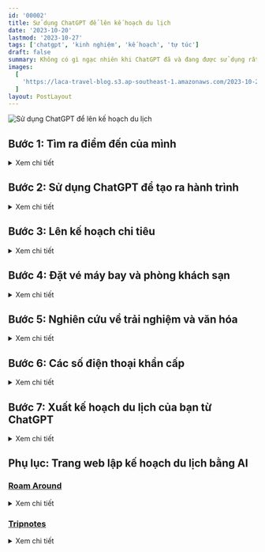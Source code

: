 ```yaml
---
id: '00002'
title: Sử dụng ChatGPT để lên kế hoạch du lịch
date: '2023-10-20'
lastmod: '2023-10-27'
tags: ['chatgpt', 'kinh nghiệm', 'kế hoạch', 'tự túc']
draft: false
summary: Không có gì ngạc nhiên khi ChatGPT đã và đang được sử dụng rất nhiều. Bạn có biết, ChatGPT cũng có thể dùng để lên kế hoạch cho chuyến đi? Để giúp bạn thực hiện chính xác điều đó, mình đã biên soạn hướng dẫn này để yêu cầu ChatGPT trợ giúp lập kế hoạch du lịch.
images:
  [
    'https://laca-travel-blog.s3.ap-southeast-1.amazonaws.com/2023-10-20-su-dung-chatgpt-de-len-ke-hoach-du-lich/len-ke-hoach-du-lich-chatgpt-cover.jpg',
  ]
layout: PostLayout
---
```


![Sử dụng ChatGPT để lên kế hoạch du lịch](https://laca-travel-blog.s3.ap-southeast-1.amazonaws.com/2023-10-20-su-dung-chatgpt-de-len-ke-hoach-du-lich/len-ke-hoach-du-lich-chatgpt-cover.jpg)

<TOCInline toc={props.toc} asDisclosure toHeading={3} />

## Bước 1: Tìm ra điểm đến của mình

<details>
<summary>Xem chi tiết</summary>

Đôi khi chúng ta muốn đi du lịch để thoát khỏi không khí thành phố ngột ngạt, muốn thưởng cho mình một kỳ nghỉ sau một khoảng thời gian làm việc vất vả, hay đơn giản chỉ muốn đi với ai đó... Có cả tỉ lí do. Và trong nhiều trường hợp không biết phải đi đâu. Rất may, nếu bạn rơi vào hoàn cảnh này, ChatGPT cũng có thể giúp tìm ra nơi lý tưởng cho kỳ nghỉ của bạn. Tuy nhiên, bạn cần phải có ý tưởng chung về những gì bạn muốn, bao gồm những thứ như khí hậu, sự náo nhiệt hay yên bình của nơi bạn muốn đến. Chỉ bấy nhiêu thôi cũng đủ rồi, chúng ta hãy bắt đầu.

Trong cửa sổ trò chuyện ChatGPT mới, bạn có thể nhập nội dung như hình dưới. Tất nhiên, bạn có thể sửa đổi yêu cầu này dựa trên sở thích của mình.

> Tôi đang tìm kiếm một địa điểm du lịch có những bãi biển đầy cát và nắng, khung cảnh đẹp bao quanh thành phố, có thể náo nhiệt nhưng cũng có thể yên bình. Bạn có thể giúp tôi tìm ra điều đó bằng cách đưa ra 5 địa điểm như thế trên toàn thế giới không?

Chưa đầy 30 giây bạn đã có kết quả (^\_\*)

> Tất nhiên, dưới đây là danh sách 5 địa điểm du lịch trên khắp thế giới có bãi biển đẹp, nắng và cát, khung cảnh tuyệt đẹp, và có thể náo nhiệt nhưng cũng có thể yên bình:
>
> 1. **Bali, Indonesia:** Bali nổi tiếng với những bãi biển tuyệt đẹp, như Kuta, Seminyak, và Jimbaran. Bạn có thể tìm thấy các bãi biển dành cho surfing như Uluwatu, cũng như các bãi biển yên tĩnh như Nusa Dua. Đảo này còn có rất nhiều hoạt động du lịch, cảnh quan tự nhiên và văn hóa độc đáo.
> 2. **Cancún, Mexico:** Cancún tọa lạc ở bán đảo Yucatan của Mexico và nổi tiếng với những bãi biển tuyệt đẹp ven biển Caribbean. Không chỉ có cát trắng và nắng ấm, Cancún còn có nhiều hoạt động giải trí, nhà hàng và thắng cảnh lịch sử như các di chỉ Maya gần đó.
> 3. **Phuket, Thái Lan:** Phuket là hòn đảo lớn nhất của Thái Lan và nổi tiếng với những bãi biển tuyệt đẹp như Patong, Karon và Kata. Bạn có thể tham gia các hoạt động như lặn biển, thăm các ngôi đền và pháo đài lịch sử, hoặc thư giãn trên bãi biển.
> 4. **Santorini, Hy Lạp:** Santorini là một hòn đảo ở biển Aegean với kiến trúc truyền thống Hy Lạp, các ngôi làng trắng nổi tiếng và bãi biển Kamari với cát đen. Đảo này cũng nổi tiếng với khung cảnh đẹp và hoàng hôn tuyệt đẹp.
> 5. **Miami Beach, Hoa Kỳ:** Miami Beach nằm ở Florida và có các bãi biển nổi tiếng như South Beach. Đây là một điểm đến náo nhiệt với cuộc sống về đêm sôi động, nhà hàng, và các hoạt động giải trí. Tuy nhiên, bạn cũng có thể tìm được những bãi biển yên tĩnh và khu vực thuộc khu vực Biscayne National Park cho những trải nghiệm thư giãn.
>
> Nhớ kiểm tra các hạn chế du lịch và yêu cầu visa (nếu cần) trước khi đi du lịch đến các điểm đến này, đặc biệt trong bối cảnh thời gian hiện tại.

ChatGPT đã cung cấp cho bạn 5 điểm đến tuyệt đẹp như đã yêu cầu. Tuy nhiên, trước khi hoàn tất lựa chọn của mình, bạn có thể yêu cầu ChatGPT cho bạn biết thêm về lựa chọn đó. Ví dụ, bạn muốn đến thăm Bali nên bạn sẽ hỏi thêm về nơi này. Trong cuộc trò chuyện của bạn với ChatGPT, hãy nhập yêu cầu sau:

> Tôi đang lên kế hoạch đến thăm Bali. Hãy cho tôi biết thêm về nó và tại sao tôi nên chọn nó.

Và những gì bạn có thể nhận được sẽ như bên dưới.

> Bali, một đảo ở Indonesia, là một điểm đến du lịch phổ biến và nổi tiếng trên toàn thế giới. Dưới đây là một số lý do tại sao bạn nên chọn Bali làm điểm đến của mình:
>
> 1. **Bãi biển tuyệt đẹp:** Bali có các bãi biển đẹp và đa dạng. Từ bãi biển Kuta sôi động với sóng lớn và hoạt động giải trí, đến bãi biển Nusa Dua yên bình và thích hợp cho gia đình, cũng như bãi biển Jimbaran và Seminyak dành cho người yêu thiên nhiên và biển cát trắng.
> 2. **Văn hóa và lịch sử độc đáo:** Bali có một nền văn hóa độc đáo với các di sản Hindu đặc trưng. Bạn có thể tham quan các ngôi đền và lễ hội truyền thống như Pura Besakih và Pura Ulun Danu Bratan.
> 3. **Thiên nhiên tuyệt vời:** Đảo này có cảnh quan thiên nhiên tuyệt đẹp với rừng núi xanh mướt, thung lũng lúa mạch, hồ nước trong veo, và nhiều thác nước đẹp như Tegenungan Waterfall và Gitgit Waterfall.
> 4. **Đồ ẩm thực phong phú:** Bali có nhiều nhà hàng và quán ẩm thực phong phú, từ món ăn đường phố ngon và rẻ đến các nhà hàng cao cấp. Bạn nên thử các món ăn đặc sản Bali như nasi goreng (cơm chiên), mie goreng (mì xào), và babi guling (lợn quay).
> 5. **Hoạt động giải trí:** Bali có rất nhiều hoạt động giải trí. Bạn có thể tham gia lặn biển, tham quan ngọn núi lửa hoạt động như Gunung Agung, tham gia yoga và thiền tại các trung tâm thể dục tâm linh, cũng như thư giãn tại các khu resort sang trọng.
> 6. **Mua sắm:** Bali là một điểm mua sắm tuyệt vời với các chợ địa phương và cửa hàng bán đồ thủ công nghệ thuật, đồ da, và quần áo thời trang.
> 7. **Giá cả hợp lý:** Bali nổi tiếng với sự hợp lý về giá cả, từ chỗ ăn uống đến chỗ ở và hoạt động giải trí.
> 8. **Môi trường thân thiện:** Bali chú trọng đến bảo vệ môi trường và là một điểm đến thân thiện với người yêu thiên nhiên.
>
> Lưu ý rằng Bali có mùa mưa và mùa khô, vì vậy bạn nên xem xét thời gian du lịch của mình để tránh mùa mưa nếu bạn muốn tận hưởng bãi biển và hoạt động ngoài trời.

Bạn cũng nên xem thêm về hình ảnh địa điểm bằng Google, hoặc Bing. Hiện tại thì ChatGPT vẫn là AI văn bản nên không thể cung cấp hình ảnh.

![Tìm kiếm Bali bằng Google](https://laca-travel-blog.s3.ap-southeast-1.amazonaws.com/2023-10-20-su-dung-chatgpt-de-len-ke-hoach-du-lich/google-bali-indonesia.jpg)

Nếu bạn thấy ổn với lựa chọn của mình về Bali, tiếp theo chúng ta sẽ sử dụng ChatGPT để lên kế hoạch về hành trình đến Bali.

</details>

## Bước 2: Sử dụng ChatGPT để tạo ra hành trình

<details>
<summary>Xem chi tiết</summary>

Bây giờ đến phần chúng ta thực sự lên kế hoạch cho chuyến đi của mình. Tùy thuộc vào điểm đến và thời gian bạn có, số ngày bạn chọn có thể khác nhau. Ví dụ, bạn đang lên kế hoạch cho một chuyến đi 5 ngày để khám phá Bali. Hãy bắt đầu yêu cầu ChatGPT lập kế hoạch du lịch.

Trong cùng một cửa sổ trò chuyện với ChatGPT, hãy nhập yêu cầu sau để ChatGPT tạo hành trình:

> Tạo giúp tôi hành trình cho chuyến đi 5 ngày tới Bali. Gồm những địa điểm đẹp nhất nhưng an toàn nhất mà tôi có thể khám phá. Bao gồm một lượng vừa phải việc cần làm vì tôi cũng muốn có chút thời gian để thư giãn.

Bạn sẽ nhận được phản hồi nhanh chóng từ ChatGPT, nội dung có thể như sau:

> Dưới đây là một hành trình dành cho chuyến đi 5 ngày đến Bali, bao gồm những địa điểm đẹp nhất và cân nhắc đến việc thư giãn:
>
> **Ngày 1: Kuta và Seminyak**
>
> - Sáng: Đến Bali và nhận phòng tại resort ở Kuta hoặc Seminyak.
> - Trưa: Dạo chơi và mua sắm tại Kuta Square hoặc Seminyak Square.
> - Chiều: Thư giãn trên bãi biển Kuta hoặc Seminyak, tham gia các hoạt động biển.
> - Tối: Thử các món ăn ngon tại các nhà hàng địa phương hoặc quốc tế ở Seminyak.
>
> **Ngày 2: Ubud**
>
> - Sáng: Di chuyển đến Ubud, một trung tâm văn hóa và nghệ thuật ở Bali.
> - Trưa: Thăm Bãi cỏ điều hòa Monkey Forest và xem các con khỉ ở đó.
> - Chiều: Thăm Ubud Palace và tham quan thị trấn Ubud.
> - Tối: Tận hưởng một buổi tối dạo chơi ở trung tâm Ubud.
>
> **Ngày 3: Chuyến tham quan thiên nhiên**
>
> - Sáng: Tham quan thung lũng lúa mạch Tegallalang, nơi có cánh đồng lúa mạch độc đáo.
> - Trưa: Đi tham quan thác nước Tegenungan và thử một bữa trưa địa phương.
> - Chiều: Thăm ngôi đền lịch sử Pura Tirta Empul và tắm tại các suối nước nóng thần kỳ Tirta Empul.
> - Tối: Trở lại Ubud và dạo chơi tại thị trấn.
>
> **Ngày 4: Uluwatu**
>
> - Sáng: Di chuyển đến Uluwatu, nổi tiếng với bãi biển cát trắng và những con sóng tuyệt vời cho surfing.
> - Trưa: Thăm ngọn núi lửa Uluwatu và ngôi đền Uluwatu cách biển hơn 70 mét.
> - Chiều: Thưởng thức một bữa tối trên biển ở một trong các nhà hàng đáng chú ý tại Uluwatu.
> - Tối: Tham dự một buổi biểu diễn Kecak Fire Dance tại ngôi đền Uluwatu.
>
> **Ngày 5: Relax và Spa**
>
> - Sáng: Thư giãn tại resort của bạn hoặc dạo chơi thêm một chút ở Uluwatu.
> - Trưa: Trải nghiệm một liệu pháp spa Bali thư giãn tại một spa danh tiếng.
> - Chiều: Thời gian tự do để tận hưởng biển và thư giãn tại resort của bạn.
> - Tối: Cuối cùng, thưởng thức một bữa tối cuối cùng tại Bali trước khi chuẩn bị rời đảo vào ngày hôm sau.
>
> Hãy lưu ý rằng Bali có lưu ý về dịch COVID-19, vì vậy hãy kiểm tra các hạn chế và yêu cầu hiện tại trước khi bạn đi và luôn tuân theo các quy định an toàn và lưu ý về sức kháng.

</details>

## Bước 3: Lên kế hoạch chi tiêu

<details>
<summary>Xem chi tiết</summary>

Bạn có thể đã có sẵn ngân sách cho toàn bộ chuyến đi. Tuy nhiên, nếu bạn là người không rành về các chi phí liên quan, đã đến lúc hỏi ChatGPT và nhận được ước tính cho kế hoạch du lịch.

> Dựa trên chuyến đi đã tạo, tổng chi phí đi lại và tận hưởng chỉ cho một người sẽ là bao nhiêu? Ngoại trừ khách sạn và chuyến bay.

Mặc dù, chi phí sẽ không được cập nhật 100% theo dữ liệu mới nhất và có thể sai khác với thực tế, nhưng ít ra ChatGPT cũng cho chúng ta một cái nhìn tổng quan.

> Chi phí đi lại và tận hưởng ở Bali (ngoại trừ khách sạn và chuyến bay) có thể thay đổi tùy thuộc vào lựa chọn cá nhân của bạn và mức tiêu dùng. Dưới đây là một ước tính về một số chi phí bạn có thể phải đối mặt trong chuyến đi 5 ngày đến Bali:
>
> 1. **Ăn uống:** Dự kiến bạn có thể trả khoảng 20-30 USD mỗi ngày cho các bữa ăn, bao gồm bữa sáng, trưa và tối. Tùy thuộc vào bạn chọn nhà hàng đắt tiền hay địa điểm địa phương.
> 2. **Vé tham quan:** Giá vé tham quan cho các điểm tham quan như Monkey Forest, ngọn núi lửa Uluwatu, Pura Tirta Empul và các hoạt động như buổi biểu diễn Kecak Fire Dance có thể thay đổi, nhưng bạn có thể dự kiến trả từ 10-20 USD cho tất cả các hoạt động trong chuyến đi của bạn.
> 3. **Vận chuyển:** Chi phí vận chuyển trong khu vực Bali có thể thấp nếu bạn sử dụng dịch vụ taxi hoặc thuê xe máy. Tuy nhiên, hãy dự kiến khoảng 10-20 USD cho vận chuyển hàng ngày, bao gồm taxi hoặc thuê xe máy.
> 4. **Spa và liệu pháp:** Bali nổi tiếng với spa và liệu pháp thư giãn. Giá có thể thay đổi, nhưng một liệu pháp spa trung bình có thể tốn từ 30-50 USD. Hãy cân nhắc tùy theo dịch vụ bạn chọn.
> 5. **Hoạt động và mua sắm:** Dự kiến bạn sẽ chi tiêu thêm cho hoạt động như tham gia lớp học nấu ăn, mua sắm đặc sản và mua sắm đồ thủ công nghệ thuật. Dự kiến khoảng 20-30 USD cho mỗi ngày cho các hoạt động này.
>
> Vì vậy, tổng chi phí dự kiến cho việc ăn uống, tham quan, vận chuyển, spa, hoạt động và mua sắm (ngoại trừ khách sạn và chuyến bay) cho một người trong chuyến đi 5 ngày đến Bali có thể khoảng từ 100 đến 150 USD mỗi ngày. Hãy nhớ rằng đây chỉ là ước tính và chi phí cụ thể có thể thay đổi tùy thuộc vào lựa chọn cá nhân của bạn và cách bạn quản lý ngân sách.

Tuy nhiên, theo nguyên tắc chung, tốt hơn hết bạn nên có một khoản dự phòng thay vì dựa hoàn toàn vào AI như lời nói của nó. Trong trường hợp của mình, mình sẽ lấy giới hạn trên là \$750 và đẩy nó lên \$900 để chuyến đi an toàn, thoải mái hơn.

</details>

## Bước 4: Đặt vé máy bay và phòng khách sạn

<details>
<summary>Xem chi tiết</summary>

Bây giờ đến phần chúng ta đặt chuyến bay và khách sạn. Vì ChatGPT không cung cấp thông tin theo thời gian thực hoặc thực sự đặt chỗ cho các chuyến bay và đặt phòng khách sạn nên mình chỉ yêu cầu nó đưa ra các đề xuất về hãng hàng không và khách sạn.

Tương tự các phần trên, mình yêu cầu ChatGPT thực hiện các việc sau:

> Đề xuất cho tôi các chuyến bay nhanh và giá cả phải chăng để đến Bali \<điểm đến\> từ TP. Hồ Chí Minh \<điểm xuất phát\>. Bao gồm tên của các hãng hàng không, thời gian họ sẽ thực hiện và có thể thêm ước tính sơ bộ về chi phí của mỗi hãng.

ChatGPT sẽ đưa ra 5 gợi ý cho những hãng hàng không phổ biến nhất đến Bali từ TP. Hồ Chí Minh như sau.

> Việc tìm chuyến bay nhanh và giá cả phải chăng từ TP. Hồ Chí Minh đến Bali có thể thay đổi tùy theo thời điểm bạn tìm kiếm và dự kiến khởi hành của bạn. Dưới đây là một số hãng hàng không thông thường có chuyến bay từ TP. Hồ Chí Minh đến Bali, cùng với ước tính sơ bộ về chi phí:
>
> 1. **Vietnam Airlines:**
>    - Thời gian bay: Trung bình từ 4 đến 5 giờ.
>    - Ước tính giá: Từ 200 USD trở lên cho vé một chiều. Giá có thể biến đổi theo mùa và thời điểm đặt vé.
> 2. **AirAsia:**
>    - Thời gian bay: Trung bình từ 4 đến 5 giờ.
>    - Ước tính giá: AirAsia thường cung cấp vé giá rẻ. Giá có thể thấp hơn 200 USD cho vé một chiều, nhưng nó có thể biến đổi dựa trên thời điểm đặt và sự linh hoạt về ngày.
> 3. **Lion Air:**
>    - Thời gian bay: Trung bình từ 4 đến 5 giờ.
>    - Ước tính giá: Giá vé của Lion Air có thể rất cạnh tranh và giảm xuống dưới 200 USD cho vé một chiều trong trường hợp đặt sớm.
> 4. **Garuda Indonesia:**
>    - Thời gian bay: Trung bình từ 4 đến 5 giờ.
>    - Ước tính giá: Vé của Garuda Indonesia thường cao hơn một chút so với các hãng giá rẻ khác, với mức giá khoảng từ 250 USD trở lên cho vé một chiều.
> 5. **Singapore Airlines (qua Singapore):**
>    - Thời gian bay: Thường có thời gian chờ ở sân bay Changi ở Singapore.
>    - Ước tính giá: Thường có mức giá trung bình từ 300 USD trở lên cho vé một chiều.
>
> Lưu ý rằng giá vé có thể biến đổi theo mùa, ngày khởi hành, thời gian đặt vé và chính sách giá của các hãng hàng không. Để tìm chuyến bay giá rẻ và đáng tin cậy, bạn nên tìm kiếm trực tuyến trên các trang web đặt vé hoặc liên hệ với các đại lý du lịch. Đảm bảo kiểm tra chính sách hành lý, thời gian dừng chân (nếu có) và các dịch vụ bổ sung trước khi đặt vé.

Như mình đã đề cập, ChatGPT đã tuyên bố rằng nó không thể cung cấp thông tin chuyến bay theo thời gian thực. Tuy nhiên, nó vẫn đưa ra ước tính về giá cùng với một số lựa chọn chuyến bay phổ biến. Bạn có thể kiểm chứng lại giá này có phù hợp hay không trên trang web của các hãng hàng không.

Ngay cả khi ChatGPT không thể cung cấp cho bạn mức giá chính xác thì nó vẫn thực sự tốt trong việc đưa ra ước tính khá chính xác. Bây giờ chúng ta hãy hỏi về khách sạn.

> Gợi ý cho tôi một số khách sạn 2-3 sao tốt ở Bali để tôi có thể ở. Hãy nhớ ghi nhớ lịch trình của tôi và đảm bảo nó không quá xa những nơi tôi muốn trải nghiệm. Ngoài ra, hãy đưa vào ước tính giá sơ bộ cho từng khách sạn.

ChatGPT:

> Dưới đây là một số khách sạn 2-3 sao tốt ở Bali ở các vị trí phù hợp với lịch trình bạn đã đề xuất. Giá phòng có thể thay đổi tùy theo thời gian và các ưu đãi khuyến mãi, vì vậy bạn nên kiểm tra giá cụ thể và tính năng cụ thể trên trang web đặt phòng hoặc liên hệ trực tiếp với khách sạn để biết thông tin cụ thể.
>
> 1. **Kuta:**
>    - Hotel Terrace at Kuta: Khách sạn nằm gần bãi biển Kuta và các điểm tham quan chính. Giá phòng 2-3 sao thường khoảng từ 30-60 USD một đêm.
> 2. **Seminyak:**
>    - Horison Seminyak Hotel: Khách sạn này tọa lạc gần bãi biển Seminyak và các quán bar phố đi bộ. Giá phòng 2-3 sao tầm 40-80 USD một đêm.
> 3. **Ubud:**
>    - Ubud Village Hotel: Nằm tại trung tâm Ubud và gần các điểm tham quan như Ubud Palace. Giá phòng 2-3 sao tầm 40-70 USD một đêm.
> 4. **Uluwatu:**
>    - Le Grande Bali: Khách sạn này cung cấp không gian thoáng đãng và nằm gần bãi biển cát trắng. Giá phòng 2-3 sao thường tầm 50-90 USD một đêm.
> 5. **Nusa Dua:**
>    - Ibis Bali Benoa: Tọa lạc ở Nusa Dua, khách sạn này gần các khu resort sang trọng và bãi biển Nusa Dua. Giá phòng 2-3 sao tầm 30-60 USD một đêm.
>
> Hãy nhớ kiểm tra đánh giá từ khách trước đó và các dịch vụ bổ sung của từng khách sạn trước khi bạn đặt phòng. Cũng nên kiểm tra tính năng gần các điểm tham quan và hoạt động trong lịch trình của bạn để đảm bảo bạn sẽ thuận lợi trong việc tham quan và di chuyển.

Sau khi đã có gợi ý từ ChatGPT, bạn có thể lên các trang web booking khách sạn như [Booking.com](https://www.booking.com/), [Agoda](https://www.agoda.com/), [Hostelworld](https://www.hostelworld.com/) để đặt phòng.

</details>

## Bước 5: Nghiên cứu về trải nghiệm và văn hóa

<details>
<summary>Xem chi tiết</summary>

Bước này tùy chọn, nhưng nếu bạn muốn tìm hiểu lịch sử cũng như muốn có thêm nhiều trải nghiệm với nơi mình muốn đến. ChatGPT vẫn có thể giúp bạn.

> Tôi muốn tìm hiểu thêm về văn hóa của Bali. Tôi có thể thử một số trải nghiệm địa phương nào? Ngoài ra, hãy cho tôi biết thêm về cách tôi nên cư xử khi ở đó. Bao gồm những hướng dẫn đặc biệt nếu có để làm theo.

ChatGPT

> Văn hóa của Bali là một phần quan trọng của trải nghiệm du lịch tại đảo này. Dưới đây là một số trải nghiệm địa phương và hướng dẫn cư xử khi bạn đến Bali:
>
> **Trải nghiệm văn hóa:**
>
> 1. **Tham quan đền thờ:** Bali nổi tiếng với ngôi đền Hindu, và bạn có thể tham quan nhiều đền đài đẹp như Pura Besakih, Tanah Lot, và Uluwatu. Khi thăm các ngôi đền này, hãy mặc áo dài hoặc váy che đầu và tuân theo quy định về trang phục và tôn giáo.
> 2. **Dự lễ hội:** Bali tổ chức nhiều lễ hội truyền thống quanh năm. Nếu bạn có cơ hội, tham gia vào lễ hội Balinese để trải nghiệm văn hóa và nghi lễ địa phương.
> 3. **Lớp học nấu ăn:** Có nhiều lớp học nấu ăn Bali dành cho du khách. Đây là cách tuyệt vời để tìm hiểu về ẩm thực và tham gia vào nền văn hóa ẩm thực độc đáo của Bali.
> 4. **Tham gia yoga và thiền:** Bali có nhiều trung tâm yoga và thiền nổi tiếng. Tham gia vào các lớp học để tìm hiểu về lối sống tâm linh của đảo.
>    **Hướng dẫn cư xử:**
> 5. **Trang phục:** Khi thăm các đền và đài thờ, hãy mặc áo dài và kín đáo. Trong nhiều trường hợp, bạn sẽ phải che đầu khi vào các khu vực thờ cúng.
> 6. **Tôn trọng tôn giáo:** Tôn giáo là một phần quan trọng của cuộc sống ở Bali. Hãy tôn trọng các lễ hội, ngôi đền và nghi lễ, và tuân theo hướng dẫn của hướng dẫn viên hoặc người dân địa phương.
> 7. **Không chạm vào đầu:** Trong văn hóa Bali, đầu được coi là phần cao quý của cơ thể. Không nên chạm vào đầu của người khác, đặc biệt là trẻ em.
> 8. **Hỏi trước khi chụp ảnh:** Trước khi chụp ảnh người địa phương hoặc trong các khu vực thờ cúng, hãy hỏi xin phép.
> 9. **Hạn chế việc sử dụng đồng xuẩn trong đền:** Nếu bạn mang theo đồng xuẩn, hạn chế việc sử dụng chúng trong các ngôi đền và khu vực thánh. Nếu bạn muốn giúp đỡ, hãy đóng góp vào quỹ thích hợp.
> 10. **Không nên chỉ trỏ bằng ngón tay:** Chỉ trỏ bằng ngón tay được coi là vô lễ ở Bali. Thay vào đó, dùng cả bàn tay hoặc nếm thử thức ăn bằng ngón áp út.
> 11. **Hỏi xin phép trước khi tham gia các hoạt động tôn giáo:** Nếu bạn muốn tham gia vào các hoạt động tôn giáo, hãy hỏi xin phép và tuân theo hướng dẫn của người dẫn đường.
>
> Bằng cách tuân theo những hướng dẫn này, bạn sẽ tôn trọng văn hóa và tôn giáo độc đáo của Bali và có trải nghiệm du lịch thú vị và khám phá hơn.

ChatGPT đã lùng sục cơ sở dữ liệu của nó và đưa cho bạn danh sách những việc cần làm cũng như cách hành động. Bạn cũng nên nhận thức về khác biệt văn hóa, cũng như tuân thủ những khác biệt văn hóa này bất kể bạn có chấp nhận nó hay không. Bây giờ thì tiến tới những bước cuối cùng.

</details>

## Bước 6: Các số điện thoại khẩn cấp

<details>
<summary>Xem chi tiết</summary>

Khi đến một địa điểm mới, bạn phải luôn luôn đề phòng với những sự cố không mong muốn xảy ra. Lưu lại những số điện thoại khẩn cấp là một trong những cách giúp chuyến đi của bạn an toàn hơn. ChatGPT có thể giúp bạn điều này.

**_Lưu ý: Luôn kiểm tra kỹ các số điện thoại khẩn cấp trên các trang web chính thức liên quan đến điểm đến của bạn. Đừng bao giờ coi lời của ChatGPT là lời cuối cùng của bạn._**

> Tôi muốn có các số dành cho Cảnh sát, Xe cứu thương và Lính cứu hỏa. Cuối cùng, hãy cho tôi một số lời khuyên an toàn cho chuyến thăm Bali của tôi.

ChatGPT sẽ đưa kết quả, nhưng bạn cần kiểm chứng, vì đây là thông tin quan trọng. Và như bạn thấy cũng sẽ có một số lỗi từ ChatGPT, chẳng hạn như về câu chữ như bên dưới. Đây là phần trả lời của ChatGPT và mình giữ nguyên nội dung.

> Dưới đây là các số điện thoại khẩn cấp quan trọng ở Bali:
>
> - **Cảnh sát:** 110 (hoặc 112)
> - **Xe cứu thương:** 118
> - **Lính cứu hỏa:** 113
>
> Ngoài ra, dưới đây là một số lời khuyên an toàn cho chuyến thăm Bali:
>
> 1. **Bảo vệ sức kháng:** Hãy chắc chắn rằng bạn có bảo hiểm du lịch và kiểm tra tính năng bảo hiểm của bạn trước khi đi.
> 2. **An toàn thẻ tín dụng:** Sử dụng thẻ tín dụng hoặc tiền mặt thay vì mang theo số lượng lớn tiền mặt. Lưu ý giữ thẻ tín dụng và tiền mặt an toàn.
> 3. **Tránh tội phạm:** Bali là một địa điểm du lịch an toàn, nhưng bạn nên luôn cẩn thận với tài sản của mình. Đừng để đồ cá nhân không giám sát.
> 4. **Giao thông:** Lưu ý khi tham gia giao thông. Thuê một người lái xe chuyên nghiệp nếu bạn không quen với việc lái xe ở Bali.
> 5. **Ẩm thực:** Hãy kiểm tra vệ sinh và chất lượng thực phẩm khi ăn ngoài. Uống nước đóng chai và tránh nước vòi trong một số khu vực.
> 6. **Bảo vệ mặt trời:** Nắng Bali rất mạnh. Hãy sử dụng kem chống nắng và mặc áo che kín cổ và mắt khi bạn ở dưới nắng.
> 7. **Tôn trọng văn hóa:** Khi thăm các ngôi đền và đài thờ, hãy mặc áo dài và che đầu, và tuân theo quy định về trang phục và tôn giáo.
> 8. **Giao tiếp:** Hãy thể hiện sự tôn trọng và lịch lãm khi gặp người dân địa phương. Học một vài từ tiếng Bali hoặc tiếng Indonesia cơ bản sẽ giúp bạn giao tiếp tốt hơn.
> 9. **Dự trữ nước:** Nhiệt độ có thể rất cao ở Bali, nên hãy luôn mang theo nước uống để tránh bị mất nước.
> 10. **Thông tin cần thiết:** Mang theo sao y bản của hộ chiếu, giấy tờ quan trọng và số điện thoại quan trọng để trường hợp cần tìm giúp.
>
> Nhớ kiểm tra tình hình về dịch COVID-19 và tuân theo các hạn chế và hướng dẫn hiện tại liên quan đến dịch bệnh. Bali rất nổi tiếng với lòng mến và thân thiện, nên hãy tận hưởng chuyến đi của bạn và tôn trọng văn hóa địa phương.

</details>

## Bước 7: Xuất kế hoạch du lịch của bạn từ ChatGPT

<details>
<summary>Xem chi tiết</summary>

Như vậy, toàn bộ kế hoạch du lịch của chúng ta đã sẵn sàng với sự trợ giúp của ChatGPT. Mặc dù ChatGPT không thể xuất bản toàn bộ kế hoạch nhưng nó có thể tạo các lịch trình gọn gàng mà bạn có thể lưu trữ để tham khảo.

Với tất cả thông tin của chúng ta có cuộc trò chuyện và được ChatGPT ghi nhớ, hãy nhập lời nhắc sau để nhận bản tóm tắt về hành trình đến với Bali.

> Với tất cả thông tin tôi đã đưa ra về Bali, hãy tạo hai bảng khác nhau tóm tắt chi tiết hành trình cuối cùng của tôi, toàn bộ chi phí, các trải nghiệm ở Bali, số điện thoại khẩn cấp và các lời khuyên một cách ngắn gọn

Bạn sẽ nhận được kết quả cuối cùng. Nó không thực sự hoàn thiện cho lắm, phần chi phí mỗi người chưa có thông tin. Tuy nhiên, phần này bạn cũng đã nắm được ở phần [kế hoạch chi tiêu](#bước-3-lên-kế-hoạch-chi-tiêu). Phần còn lại là bạn sẽ tùy biến để làm cho nó hoàn hảo hơn.

> **Bảng 1: Hành trình và Chi phí**
>
> | Ngày   | Địa điểm và Hoạt động                    | Ước tính Chi phí (mỗi người) |
> | ------ | ---------------------------------------- | ---------------------------- |
> | Ngày 1 | Kuta/Seminyak                            | -                            |
> |        | - Nhận phòng tại khách sạn               |                              |
> |        | - Dạo chơi tại Kuta/Seminyak             |                              |
> | Ngày 2 | Ubud                                     | -                            |
> |        | - Di chuyển đến Ubud                     |                              |
> |        | - Thăm Monkey Forest và Ubud Palace      |                              |
> | Ngày 3 | Thung lũng lúa mạch và thác Tegenungan   | -                            |
> |        | - Thăm các điểm tham quan thiên nhiên    |                              |
> | Ngày 4 | Uluwatu                                  | -                            |
> |        | - Di chuyển đến Uluwatu                  |                              |
> |        | - Thăm ngọn núi lửa Uluwatu và thực hiện |                              |
> |        | buổi biểu diễn Kecak Fire Dance          |                              |
> | Ngày 5 | Thư giãn và kết thúc chuyến đi           | -                            |
> |        | - Trải nghiệm spa Bali và thư giãn       |                              |
> |        | - Trở về nơi ở                           |                              |
>
> **Tổng Chi phí ước tính (ngoài khách sạn và chuyến bay):** Khoảng 100-150 USD mỗi ngày.
>
> **Bảng 2: Thông tin Quan trọng**
>
> | Số điện thoại khẩn cấp   | Văn hóa và Lời khuyên                                                       |
> | ------------------------ | --------------------------------------------------------------------------- |
> | Cảnh sát: 110 (hoặc 112) | - Đảm bảo bạn mặc áo dài khi thăm ngôi đền và thực hiện các nghi lễ.        |
> | Xe cứu thương: 118       | - Tôn trọng văn hóa và tôn giáo của Bali.                                   |
> | Lính cứu hỏa: 113        | - Tuân theo hướng dẫn về trang phục tại các khu vực tôn giáo.               |
> |                          | - Hãy luôn bảo vệ sức kháng của bạn và kiểm tra bảo hiểm du lịch.           |
> |                          | - Tránh sử dụng đồng xuẩn trong đền và tuân theo các hướng dẫn địa phương.  |
> |                          | - Thận trọng với giao thông và giao tiếp lịch lãm với người dân địa phương. |
> |                          | - Kiểm tra thông tin về dịch COVID-19 và tuân theo các hạn chế hiện tại.    |
>
> Hãy luôn luôn giữ liên lạc với người thân và bạn bè của bạn và chắc chắn bạn đã có toàn bộ thông tin cần thiết để thực hiện chuyến đi tới Bali một cách an toàn và thú vị.

Như vậy, ChatGPT đã cung cấp cho chúng ta hai bảng có thể sử dụng cho kế hoạch du lịch Bali. Mặc dù bảng hành trình nhỏ nhưng bạn luôn có thể mở rộng để có được thông tin chi tiết.

Cuối cùng, nếu như thế vẫn chưa đủ. Bạn vẫn có thể thử qua những ứng dụng mở rộng để lên kế hoạch du lịch hoàn hảo cho mình.

</details>

## Phụ lục: Trang web lập kế hoạch du lịch bằng AI

### [Roam Around](https://www.roamaround.io)

<details>
<summary>Xem chi tiết</summary>

Đây là một trong những trang web để lên kế hoạch du lịch dễ dùng nhất mà mình được biết. Với giao diện đơn giản, nhưng khá đẹp mắt. Những gì bạn cần làm là nhập địa điểm cần đến và bạn sẽ có hành trình khá chi tiết kể cả bản đồ các địa điểm tham quan.

Nhập địa điểm muốn trải nghiệm.

![Giao diện Roam Around](https://laca-travel-blog.s3.ap-southeast-1.amazonaws.com/2023-10-20-su-dung-chatgpt-de-len-ke-hoach-du-lich/roam-around-gui.png)

Đây là kết quả trả về của Roam Around.

![Kết quả của Roam Around](https://laca-travel-blog.s3.ap-southeast-1.amazonaws.com/2023-10-20-su-dung-chatgpt-de-len-ke-hoach-du-lich/roam-around-hanh-trinh-bali.png)

Roam Around cho phép người dùng thay đổi về chuyến đi của họ, bao gồm thêm một số điểm nhất định cho trẻ em hoặc thú cưng. Sau đó nó sẽ sửa đổi kế hoạch du lịch cho phù hợp. Mặc dù không chi tiết như ChatGPT để lập kế hoạch du lịch nhưng Roam Around vẫn hữu ích.

</details>

### [Tripnotes](https://tripnotes.ai/app)

<details>
<summary>Xem chi tiết</summary>

Giao diện trang web gọn gàng nơi người dùng cần chọn điểm đến. Sau khi hoàn tất, bạn chỉ cần hỏi AI về bất kỳ yếu tố cụ thể nào, bao gồm nhà hàng, quán bar và địa điểm tham quan. Công cụ lập kế hoạch du lịch của Tripnotes là bản xem trước có giới hạn. Tại thời điểm mình viết bài này, trang web này chỉ đưa ra lời gợi ý về ăn uống là chính.

![Giao diện Tripnotes](https://laca-travel-blog.s3.ap-southeast-1.amazonaws.com/2023-10-20-su-dung-chatgpt-de-len-ke-hoach-du-lich/tripnotes-gui.png)

</details>
